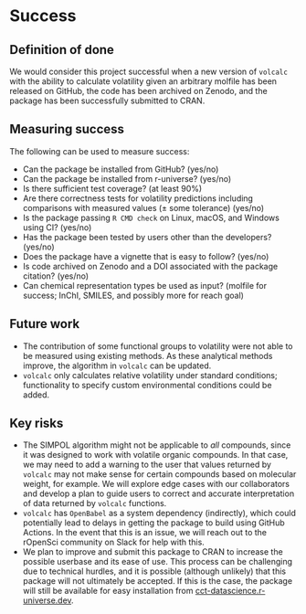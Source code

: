 # Success
<!-- 
Projects should have a definition of done that is measurable, and a thorough understanding going in of what the risks are to delivery 
-->

## Definition of done
<!-- 
What does success look like? 
-->
We would consider this project successful when a new version of `volcalc` with the ability to calculate volatility given an arbitrary molfile has been released on GitHub, the code has been archived on Zenodo, and the package has been successfully submitted to CRAN.

## Measuring success
<!-- 
How will we know when success is achieved, what markers can we use along the way 
-->

The following can be used to measure success:

- Can the package be installed from GitHub? (yes/no)
- Can the package be installed from r-universe? (yes/no)
- Is there sufficient test coverage? (at least 90%)
- Are there correctness tests for volatility predictions including comparisons with measured values (± some tolerance) (yes/no)
- Is the package passing `R CMD check` on Linux, macOS, and Windows using CI? (yes/no)
- Has the package been tested by users other than the developers? (yes/no)
- Does the package have a vignette that is easy to follow? (yes/no)
- Is code archived on Zenodo and a DOI associated with the package citation? (yes/no)
- Can chemical representation types be used as input? (molfile for success; InChI, SMILES, and possibly more for reach goal)

## Future work
<!-- 
How could this be extended / developed in the future by yourself and/or the community in general?
-->

- The contribution of some functional groups to volatility were not able to be measured using existing methods. As these analytical methods improve, the algorithm in `volcalc` can be updated.
- `volcalc` only calculates relative volatility under standard conditions; functionality to specify custom environmental conditions could be added.

## Key risks
<!-- 
What sort of things could come up that can delay or break the project?

 - [ ] People
 - [ ] Processes
 - [ ] Tooling & Technology
 - [ ] Costs

-->

- The SIMPOL algorithm might not be applicable to *all* compounds, since it was designed to work with volatile organic compounds.  In that case, we may need to add a warning to the user that values returned by `volcalc` may not make sense for certain compounds based on molecular weight, for example. We will explore edge cases with our collaborators and develop a plan to guide users to correct and accurate interpretation of data returned by `volcalc` functions.
- `volcalc` has `OpenBabel` as a system dependency (indirectly), which could potentially lead to delays in getting the package to build using GitHub Actions. In the event that this is an issue, we will reach out to the rOpenSci community on Slack for help with this.
- We plan to improve and submit this package to CRAN to increase the possible userbase and its ease of use. This process can be challenging due to technical hurdles, and it is possible (although unlikely) that this package will not ultimately be accepted. If this is the case, the package will still be available for easy installation from [cct-datascience.r-universe.dev](https://cct-datascience.r-universe.dev/volcalc).
